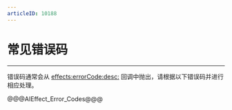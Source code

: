 ```yaml
---
articleID: 10188
---
```


# 常见错误码

- - -

错误码通常会从 [effects:errorCode:desc:](/article/api?doc=Effects_SDK_API~ObjectiveC_macos~protocol~zego-effects-event-handler#effects-error-code-desc) 回调中抛出，请根据以下错误码并进行相应处理。

@@@AIEffect_Error_Codes@@@
